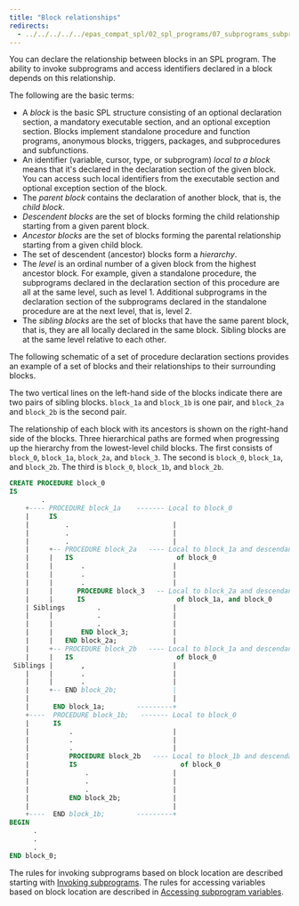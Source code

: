 ```yaml
---
title: "Block relationships"
redirects:
  - ../../../../../epas_compat_spl/02_spl_programs/07_subprograms_subprocedures_and_subfunctions/03_block_relationships #generated for docs/epas/reorg-role-use-case-mode
---
```


<div id="block_relationships" class="registered_link"></div>

You can declare the relationship between blocks in an SPL program. The ability to invoke subprograms and access identifiers declared in a block depends on this relationship.

The following are the basic terms:

-   A *block* is the basic SPL structure consisting of an optional declaration section, a mandatory executable section, and an optional exception section. Blocks implement standalone procedure and function programs, anonymous blocks, triggers, packages, and subprocedures and subfunctions.
-   An identifier (variable, cursor, type, or subprogram) *local to a block* means that it's declared in the declaration section of the given block. You can access such local identifiers from the executable section and optional exception section of the block.
-   The *parent block* contains the declaration of another block, that is, the *child block*.
-   *Descendent blocks* are the set of blocks forming the child relationship starting from a given parent block.
-   *Ancestor blocks* are the set of blocks forming the parental relationship starting from a given child block.
-   The set of descendent (ancestor) blocks form a *hierarchy*.
-   The *level* is an ordinal number of a given block from the highest ancestor block. For example, given a standalone procedure, the subprograms declared in the declaration section of this procedure are all at the same level, such as level 1. Additional subprograms in the declaration section of the subprograms declared in the standalone procedure are at the next level, that is, level 2.
-   The *sibling blocks* are the set of blocks that have the same parent block, that is, they are all locally declared in the same block. Sibling blocks are at the same level relative to each other.

The following schematic of a set of procedure declaration sections provides an example of a set of blocks and their relationships to their surrounding blocks.

The two vertical lines on the left-hand side of the blocks indicate there are two pairs of sibling blocks. `block_1a` and `block_1b` is one pair, and `block_2a` and `block_2b` is the second pair.

The relationship of each block with its ancestors is shown on the right-hand side of the blocks. Three hierarchical paths are formed when progressing up the hierarchy from the lowest-level child blocks. The first consists of `block_0`, `block_1a`, `block_2a`, and `block_3`. The second is `block_0`, `block_1a`, and `block_2b`. The third is `block_0`, `block_1b`, and `block_2b`.

```sql
CREATE PROCEDURE block_0
IS
        .
    +---- PROCEDURE block_1a    ------- Local to block_0
    |     IS
    |         .                          |
    |         .                          |
    |         .                          |
    |     +-- PROCEDURE block_2a   ---- Local to block_1a and descendant
    |     |   IS                          of block_0
    |     |       .                      |
    |     |       .                      |
    |     |       .                      |
    |     |      PROCEDURE block_3   -- Local to block_2a and descendant
    |     |      IS                       of block_1a, and block_0
    | Siblings        .                  |
    |     |           .                  |
    |     |           .                  |
    |     |       END block_3;           |
    |     |   END block_2a;              |
    |     +-- PROCEDURE block_2b   ---- Local to block_1a and descendant
    |     |   IS                          of block_0
 Siblings |       ,                      |
    |     |       .                      |
    |     |       .                      |
    |     +-- END block_2b;              |
    |                                    |
    |      END block_1a;        ---------+
    +----  PROCEDURE block_1b;   ------- Local to block_0
    |      IS
    |          .                         |
    |          .                         |
    |          .                         |
    |          PROCEDURE block_2b   ---- Local to block_1b and descendant
    |          IS                          of block_0
    |              .                     |
    |              .                     |
    |              .                     |
    |          END block_2b;             |
    |                                    |
    +----  END block_1b;        ---------+
BEGIN
      .
      .
      .
END block_0;
```

The rules for invoking subprograms based on block location are described starting with [Invoking subprograms](04_invoking_subprograms/#invoking_subprograms). The rules for accessing variables based on block location are described in [Accessing subprogram variables](07_accessing_subprogram_variables/#accessing_subprogram_variables).
